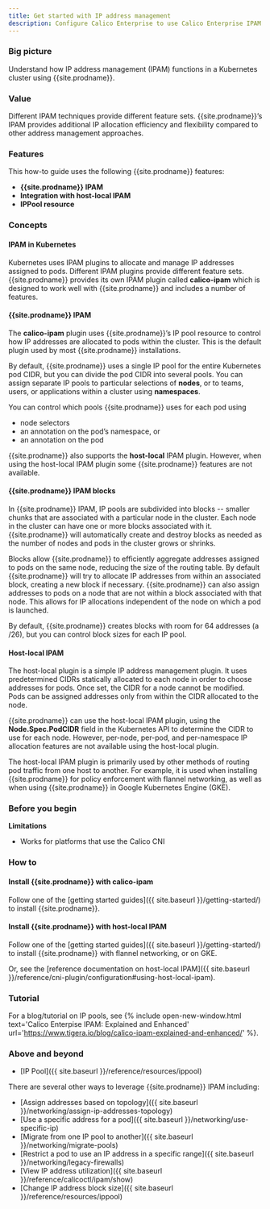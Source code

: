 ```yaml
---
title: Get started with IP address management
description: Configure Calico Enterprise to use Calico Enterprise IPAM or host-local IPAM, and when to use one or the other.
---
```


### Big picture

Understand how IP address management (IPAM) functions in a Kubernetes cluster using {{site.prodname}}.

### Value

Different IPAM techniques provide different feature sets. {{site.prodname}}’s IPAM provides additional IP allocation efficiency and flexibility compared to other address management approaches.

### Features

This how-to guide uses the following {{site.prodname}} features:

- **{{site.prodname}} IPAM**
- **Integration with host-local IPAM**
- **IPPool resource**

### Concepts

#### IPAM in Kubernetes

Kubernetes uses IPAM plugins to allocate and manage IP addresses assigned to pods. Different IPAM plugins provide different feature sets. {{site.prodname}} provides its own IPAM plugin called **calico-ipam** which is designed to work well with {{site.prodname}} and includes a number of features.

#### {{site.prodname}} IPAM

The **calico-ipam** plugin uses {{site.prodname}}’s IP pool resource to control how IP addresses are allocated to pods within the cluster. This is the default plugin used by most {{site.prodname}} installations.

By default, {{site.prodname}} uses a single IP pool for the entire Kubernetes pod CIDR, but you can divide the pod CIDR into several pools. You can assign separate IP pools to particular selections of **nodes**, or to teams, users, or applications within a cluster using **namespaces**.

You can control which pools {{site.prodname}} uses for each pod using

- node selectors
- an annotation on the pod’s namespace, or
- an annotation on the pod

{{site.prodname}} also supports the **host-local** IPAM plugin. However, when using the host-local IPAM plugin some {{site.prodname}} features are not available.

#### {{site.prodname}} IPAM blocks

In {{site.prodname}} IPAM, IP pools are subdivided into blocks -- smaller chunks that are associated with a particular node in the cluster. Each node in the cluster can have one or more blocks associated with it. {{site.prodname}} will automatically create and destroy blocks as needed as the number of nodes and pods in the cluster grows or shrinks.

Blocks allow {{site.prodname}} to efficiently aggregate addresses assigned to pods on the same node, reducing the size of the routing table. By default {{site.prodname}} will try to allocate IP addresses from within an associated block, creating a new block if necessary. {{site.prodname}} can also assign addresses to pods on a node that are not within a block associated with that node. This allows for IP allocations independent of the node on which a pod is launched.

By default, {{site.prodname}} creates blocks with room for 64 addresses (a /26), but you can control block sizes for each IP pool.

#### Host-local IPAM

The host-local plugin is a simple IP address management plugin. It uses predetermined CIDRs statically allocated to each node in order to choose addresses for pods. Once set, the CIDR for a node cannot be modified. Pods can be assigned addresses only from within the CIDR allocated to the node.

{{site.prodname}} can use the host-local IPAM plugin, using the **Node.Spec.PodCIDR** field in the Kubernetes API to determine the CIDR to use for each node. However, per-node, per-pod, and per-namespace IP allocation features are not available using the host-local plugin.

The host-local IPAM plugin is primarily used by other methods of routing pod traffic from one host to another. For example, it is used when installing {{site.prodname}} for policy enforcement with flannel networking, as well as when using {{site.prodname}} in Google Kubernetes Engine (GKE).

### Before you begin

**Limitations**

- Works for platforms that use the Calico CNI

### How to

#### Install {{site.prodname}} with calico-ipam

Follow one of the [getting started guides]({{ site.baseurl }}/getting-started/) to install {{site.prodname}}.

#### Install {{site.prodname}} with host-local IPAM

Follow one of the [getting started guides]({{ site.baseurl }}/getting-started/) to install {{site.prodname}} with flannel networking, or on GKE.

Or, see the [reference documentation on host-local IPAM]({{ site.baseurl }}/reference/cni-plugin/configuration#using-host-local-ipam).

### Tutorial

For a blog/tutorial on IP pools, see {% include open-new-window.html text='Calico Enterpise IPAM: Explained and Enhanced' url='https://www.tigera.io/blog/calico-ipam-explained-and-enhanced/' %}.

### Above and beyond

- [IP Pool]({{ site.baseurl }}/reference/resources/ippool)

There are several other ways to leverage {{site.prodname}} IPAM including:

- [Assign addresses based on topology]({{ site.baseurl }}/networking/assign-ip-addresses-topology)
- [Use a specific address for a pod]({{ site.baseurl }}/networking/use-specific-ip)
- [Migrate from one IP pool to another]({{ site.baseurl }}/networking/migrate-pools)
- [Restrict a pod to use an IP address in a specific range]({{ site.baseurl }}/networking/legacy-firewalls)
- [View IP address utilization]({{ site.baseurl }}/reference/calicoctl/ipam/show)
- [Change IP address block size]({{ site.baseurl }}/reference/resources/ippool)

